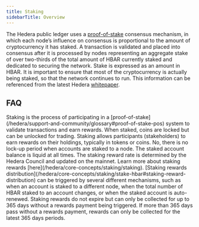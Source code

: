 ```yaml
---
title: Staking
sidebarTitle: Overview
---
```

The Hedera public ledger uses a [proof-of-stake](/hedera/support-and-community/glossary#proof-of-stake-pos) consensus mechanism, in which each node’s influence on consensus is proportional to the amount of cryptocurrency it has staked. A transaction is validated and placed into consensus after it is processed by nodes representing an aggregate stake of over two-thirds of the total amount of HBAR currently staked and dedicated to securing the network. Stake is expressed as an amount in HBAR. It is important to ensure that most of the cryptocurrency is actually being staked, so that the network continues to run. This information can be referenced from the latest Hedera [whitepaper](https://hedera.com/hh_whitepaper_v2.1-20200815.pdf).

## FAQ

<Accordion title="What is staking in Hedera?">
Staking is the process of participating in a [proof-of-stake](/hedera/support-and-community/glossary#proof-of-stake-pos) system to validate transactions and earn rewards. When staked, coins are locked but can be unlocked for trading. Staking allows participants (stakeholders) to earn rewards on their holdings, typically in tokens or coins.
</Accordion>

<Accordion title="Is there a lock-up period when accounts are staked to a node?">
No, there is no lock-up period when accounts are staked to a node. The staked account balance is liquid at all times.
</Accordion>

<Accordion title="How are staking rewards calculated?">
The staking reward rate is determined by the Hedera Council and updated on the mainnet. Learn more about staking rewards [here](/hedera/core-concepts/staking/staking).
</Accordion>

<Accordion title="How are staking rewards distributed?">
[Staking rewards distribution](/hedera/core-concepts/staking/stake-hbar#staking-reward-distribution) can be triggered by several different mechanisms, such as when an account is staked to a different node, when the total number of HBAR staked to an account changes, or when the staked account is auto-renewed.
</Accordion>

<Accordion title="Do staking rewards expire?">
Staking rewards do not expire but can only be collected for up to 365 days without a rewards payment being triggered. If more than 365 days pass without a rewards payment, rewards can only be collected for the latest 365 days periods.
</Accordion>

